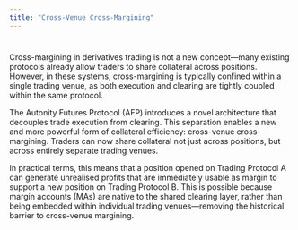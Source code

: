 ```yaml
---
title: "Cross-Venue Cross-Margining"
---
```

#
Cross-margining in derivatives trading is not a new concept—many existing protocols already allow traders to share collateral across positions. However, in these systems, cross-margining is typically confined within a single trading venue, as both execution and clearing are tightly coupled within the same protocol.

The Autonity Futures Protocol (AFP) introduces a novel architecture that decouples trade execution from clearing. This separation enables a new and more powerful form of collateral efficiency: cross-venue cross-margining. Traders can now share collateral not just across positions, but across entirely separate trading venues.

In practical terms, this means that a position opened on Trading Protocol A can generate unrealised profits that are immediately usable as margin to support a new position on Trading Protocol B. This is possible because margin accounts (MAs) are native to the shared clearing layer, rather than being embedded within individual trading venues—removing the historical barrier to cross-venue margining.


